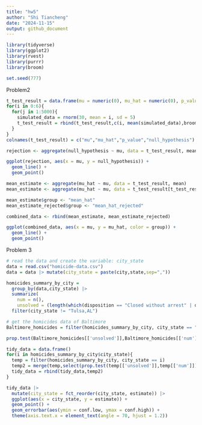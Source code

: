 ```yaml
---
title: "hw5"
author: "Shi Tiancheng"
date: "2024-11-15"
output: github_document
---
```


```r
library(tidyverse)
library(ggplot2)
library(rvest)
library(purrr)
library(broom)

set.seed(777)
```

Problem2
```r
t_test_result = data.frame(mu = numeric(0), mu_hat = numeric(0), p_value = numeric(0), null_hypothesis = numeric(0))
for(i in 0:6){
  for(j in 1:5000){
    simulated_data = rnorm(30, mean = i, sd = 5)
    t_test_result = rbind(t_test_result,c(i, mean(simulated_data),broom::tidy(t.test(simulated_data, mu = 0))$p.value,broom::tidy(t.test(simulated_data, mu = 0))$p.value < 0.05))
  }
}
colnames(t_test_result) = c("mu","mu_hat","p_value","null_hypothesis")
```

```r
rejection <- aggregate(null_hypothesis ~ mu, data = t_test_result, mean)

ggplot(rejection, aes(x = mu, y = null_hypothesis)) +
  geom_line() +
  geom_point()
```

```r
mean_estimate <- aggregate(mu_hat ~ mu, data = t_test_result, mean)
mean_estimate <- aggregate(mu_hat ~ mu, data = t_test_result[t_test_result$null_hypothesis == TRUE, ], mean)

mean_estimate$group <- "mean_hat"
mean_estimate_rejected$group <- "mean_hat_rejected"

combined_data <- rbind(mean_estimate, mean_estimate_rejected)

ggplot(combined_data, aes(x = mu, y = mu_hat, color = group)) +
  geom_line() +
  geom_point()
```


Problem 3
```r
# read the data and create the variable: city_state
data = read.csv("homicide-data.csv")
data = data |> mutate(city_state = paste(city,state,sep=","))
```

```r
homicides_summary_by_city = 
  group_by(data,city_state) |>
  summarize(
    num = n(),
    unsolved = (length(which(disposition == "Closed without arrest" | disposition == "Open/No arrest")))) |>
  filter(city_state != "Tulsa,AL")
```

```r
# get the homicides data of Baltimore
Baltimore_homicides = filter(homicides_summary_by_city, city_state == "Baltimore,MD")
```

```r
prop.test(Baltimore_homicides[['unsolved']],Baltimore_homicides[['num']]) |> broom::tidy()
```

```r
tidy_data = data.frame()
for(i in homicides_summary_by_city$city_state){
  temp = filter(homicides_summary_by_city, city_state == i)
  temp2 = merge(temp,select(prop.test(temp[['unsolved']],temp[['num']]) |> broom::tidy(),c('estimate','conf.low','conf.high') ))
  tidy_data = rbind(tidy_data,temp2)
}
```

```r
tidy_data |>
  mutate(city_state = fct_reorder(city_state, estimate)) |>
  ggplot(aes(x = city_state, y = estimate)) +
  geom_point() +
  geom_errorbar(aes(ymin = conf.low, ymax = conf.high)) +
  theme(axis.text.x = element_text(angle = 70, hjust = 1.2))
```